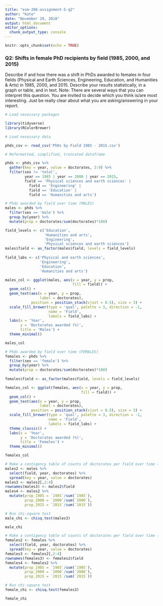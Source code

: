 ```yaml
---
title: "esm-206-assignment-5-q2"
author: "Kate"
date: "November 29, 2018"
output: html_document
editor_options: 
  chunk_output_type: console
---
```


```r
knitr::opts_chunk$set(echo = TRUE)
```


### Q2: Shifts in female PhD recipients by field (1985, 2000, and 2015)

Describe if and how there was a shift in PhDs awarded to females in four fields (Physical and Earth Sciences, Engineering, Education, and Humanities & Arts) in 1985, 2000, and 2015. Describe your results statistically, in a graph or table, and in text. Note: There are several ways that you can interpret this question. You are invited to decide which you think is/are most interesting. Just be really clear about what you are asking/answering in your report.

```r

# Load necessary packages

library(tidyverse)
library(RColorBrewer)

# Load necessary data

phds_csv <- read_csv('PhDs by Field 1985 - 2015.csv')

```


```r

# Reformatted, simplified, truncated dataframe

phds <- phds_csv %>% 
  gather(key = year, value = doctorates, 3:9) %>% 
  filter(sex != 'total',
         year == 1985 | year == 2000 | year == 2015,
         field == 'Physical sciences and earth sciences' |
           field == 'Engineering' |
           field == 'Education' |
           field == 'Humanities and arts')

```


```r

# Phds awarded by field over time (MALES)
males <- phds %>% 
  filter(sex == 'male') %>%
  group_by(year) %>% 
  mutate(prop = doctorates/sum(doctorates)*100)

field_levels <- c('Education',
                  'Humanities and arts',
                  'Engineering',
                  'Physical sciences and earth sciences')
males$field <- as_factor(males$field, levels = field_levels)
  
field_labs <- c('Physical and earth sciences',
                'Engineering',
                'Education',
                'Humanities and arts')

males_col <- ggplot(males, aes(x = year, y = prop,
                               fill = field)) +
  geom_col() +
  geom_text(aes(x = year, y = prop,
                label = doctorates),
            position = position_stack(vjust = 0.5), size = 3) +
  scale_fill_brewer(type = 'qual', palette = 3, direction = -1,
                    name = 'Field',
                    labels = field_labs) +
  labs(x = 'Year',
       y = 'Doctorates awarded (%)',
       title = 'Males') +
  theme_minimal()

males_col

# Phds awarded by field over time (FEMALES)
females <- phds %>% 
  filter(sex == 'female') %>%
  group_by(year) %>% 
  mutate(prop = doctorates/sum(doctorates)*100)
  
females$field <- as_factor(males$field, levels = field_levels)

females_col <- ggplot(females, aes(x = year, y = prop,
                                   fill = field)) +
  geom_col() +
  geom_text(aes(x = year, y = prop,
                label = doctorates),
            position = position_stack(vjust = 0.5), size = 3) +
  scale_fill_brewer(type = 'qual', palette = 3, direction = -1,
                    name = 'Field',
                    labels = field_labs) +
  theme_classic() +
  labs(x = 'Year',
       y = 'Doctorates awarded (%)',
       title = 'Females') +
  theme_minimal()

females_col

```


```r

# Make a contigency table of counts of doctorates per field over time (MALES ONLY)
males2 <- males %>% 
  select(field, year, doctorates) %>% 
  spread(key = year, value = doctorates)
males3 <- males2[,2:4]
rownames(males3) <- males2$field
males4 <- males2 %>% 
  mutate(prop_1985 = `1985`/sum(`1985`),
         prop_2000 = `2000`/sum(`2000`),
         prop_2015 = `2015`/sum(`2015`))

# Run chi-square test
male_chi <- chisq.test(males3)

male_chi

# Make a contigency table of counts of doctorates per field over time (FEMALES ONLY)
females2 <- females %>% 
  select(field, year, doctorates) %>% 
  spread(key = year, value = doctorates)
females3 <- females2[,2:4]
rownames(females3) <- females2$field
females4 <- females2 %>% 
  mutate(prop_1985 = `1985`/sum(`1985`),
         prop_2000 = `2000`/sum(`2000`),
         prop_2015 = `2015`/sum(`2015`))

# Run chi-square test
female_chi <- chisq.test(females3)

female_chi

```
